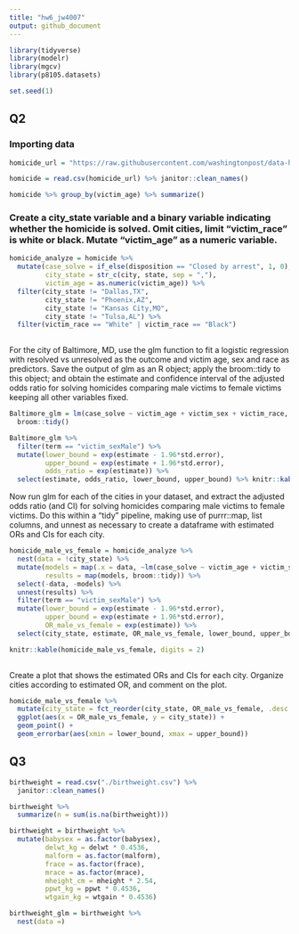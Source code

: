 ```yaml
---
title: "hw6_jw4007"
output: github_document
---
```



```r
library(tidyverse)
library(modelr)
library(mgcv)
library(p8105.datasets)

set.seed(1)
```
## Q2
### Importing data
```r
homicide_url = "https://raw.githubusercontent.com/washingtonpost/data-homicides/master/homicide-data.csv"

homicide = read.csv(homicide_url) %>% janitor::clean_names()

homicide %>% group_by(victim_age) %>% summarize()
```

### Create a city_state variable and a binary variable indicating whether the homicide is solved. Omit cities, limit "victim_race" is white or black. Mutate "victim_age" as a numeric variable.
```r
homicide_analyze = homicide %>% 
  mutate(case_solve = if_else(disposition == "Closed by arrest", 1, 0),
         city_state = str_c(city, state, sep = ","),
         victim_age = as.numeric(victim_age)) %>%
  filter(city_state != "Dallas,TX",
         city_state != "Phoenix,AZ", 
         city_state != "Kansas City,MO", 
         city_state != "Tulsa,AL") %>% 
  filter(victim_race == "White" | victim_race == "Black")
  
```

For the city of Baltimore, MD, use the glm function to fit a logistic regression with resolved vs unresolved as the outcome and victim age, sex and race as predictors. Save the output of glm as an R object; apply the broom::tidy to this object; and obtain the estimate and confidence interval of the adjusted odds ratio for solving homicides comparing male victims to female victims keeping all other variables fixed.
```r
Baltimore_glm = lm(case_solve ~ victim_age + victim_sex + victim_race, data = homicide_analyze) %>% 
  broom::tidy() 

Baltimore_glm %>% 
  filter(term == "victim_sexMale") %>% 
  mutate(lower_bound = exp(estimate - 1.96*std.error),
         upper_bound = exp(estimate + 1.96*std.error),
         odds_ratio = exp(estimate)) %>% 
  select(estimate, odds_ratio, lower_bound, upper_bound) %>% knitr::kable(digits = 2)
```

Now run glm for each of the cities in your dataset, and extract the adjusted odds ratio (and CI) for solving homicides comparing male victims to female victims. Do this within a “tidy” pipeline, making use of purrr::map, list columns, and unnest as necessary to create a dataframe with estimated ORs and CIs for each city.
```r
homicide_male_vs_female = homicide_analyze %>% 
  nest(data = !city_state) %>% 
  mutate(models = map(.x = data, ~lm(case_solve ~ victim_age + victim_sex + victim_race, data = .x)),
         results = map(models, broom::tidy)) %>% 
  select(-data, -models) %>% 
  unnest(results) %>% 
  filter(term == "victim_sexMale") %>% 
  mutate(lower_bound = exp(estimate - 1.96*std.error),
         upper_bound = exp(estimate + 1.96*std.error),
         OR_male_vs_female = exp(estimate)) %>% 
  select(city_state, estimate, OR_male_vs_female, lower_bound, upper_bound) 

knitr::kable(homicide_male_vs_female, digits = 2)
  
```

Create a plot that shows the estimated ORs and CIs for each city. Organize cities according to estimated OR, and comment on the plot.
```r
homicide_male_vs_female %>% 
  mutate(city_state = fct_reorder(city_state, OR_male_vs_female, .desc = TRUE)) %>% 
  ggplot(aes(x = OR_male_vs_female, y = city_state)) + 
  geom_point() +
  geom_errorbar(aes(xmin = lower_bound, xmax = upper_bound))
```

## Q3

```r
birthweight = read.csv("./birthweight.csv") %>% 
  janitor::clean_names() 

birthweight %>% 
  summarize(n = sum(is.na(birthweight)))
```


```r
birthweight = birthweight %>% 
  mutate(babysex = as.factor(babysex),
         delwt_kg = delwt * 0.4536,
         malform = as.factor(malform),
         frace = as.factor(frace),
         mrace = as.factor(mrace),
         mheight_cm = mheight * 2.54,
         ppwt_kg = ppwt * 0.4536,
         wtgain_kg = wtgain * 0.4536) 
```


```r
birthweight_glm = birthweight %>% 
  nest(data =)
```


```r
```

